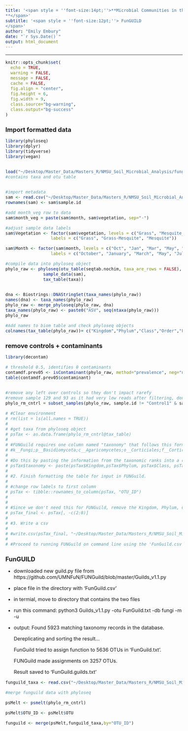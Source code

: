 ```yaml
---
title: '<span style = ''font-size:14pt;''>**Microbial Communities in the changing vegetation of the Chihuahuan Desert 
**</span>'
subtitle: '<span style = ''font-size:12pt;''> FunGUILD
</span>'
author: "Emily Embury"
date: "`r Sys.Date()`"
output: html_document
---
```

<style type="text/css">
/* Whole document: */ 
body{
  font-size: 12pt;
}
/* Headers */
h1{
  font-size: 15pt;
}
</style>

---

```r
knitr::opts_chunk$set(
  echo = TRUE,              
  warning = FALSE,       
  message = FALSE,  
  cache = FALSE,        
  fig.align = "center", 
  fig.height = 6,
  fig.width = 9,
  class.source="bg-warning",
  class.output="bg-success"
)

```

# **Import formatted data**

```r

library(phyloseq)
library(dplyr)
library(tidyverse)
library(vegan)


load("~/Desktop/Master_Data/Masters_R/NMSU_Soil_Microbial_Analysis/fungi_dada2_data.RData") 
#contains taxa and otu table


#import metadata
sam <- read.csv("~/Desktop/Master_Data/Masters_R/NMSU_Soil_Microbial_Analysis/Fungi/fungi_oct_28_metadata.csv", header = TRUE) 
rownames(sam) <- sam$sample.id

#add month_veg row to data
sam$month_veg = paste(sam$month, sam$vegetation, sep="-")

#adjust sample data labels
sam$Vegetation <- factor(sam$vegetation, levels = c("Grass", "Mesquite_grass", "Mesquite"), 
                  labels = c("Grass", "Grass-Mesquite", "Mesquite")) 

sam$Month <- factor(sam$month, levels = c("Oct", "Jan", "Mar", "May", "Jul"), 
                  labels = c("October", "January", "March", "May", "July"))

#compile data into phyloseq object
phylo_raw <- phyloseq(otu_table(seqtab.nochim, taxa_are_rows = FALSE), 
               sample_data(sam), 
               tax_table(taxa))


dna <- Biostrings::DNAStringSet(taxa_names(phylo_raw))
names(dna) <- taxa_names(phylo_raw)
phylo_raw <- merge_phyloseq(phylo_raw, dna)
taxa_names(phylo_raw) <- paste0("ASV", seq(ntaxa(phylo_raw)))
phylo_raw

#Add names to biom table and check phyloseq objects
colnames(tax_table(phylo_raw))= c("Kingdom","Phylum","Class","Order","Family","Genus", "Species")
```

# **remove controls + contaminants**

```r
library(decontam)

# threshold 0.5, identifies 0 contaminants
contamdf.prev05 <- isContaminant(phylo_raw, method="prevalence", neg="neg", threshold=0.5)
table(contamdf.prev05$contaminant)


#remove any left over controls so they don't impact rarefy
#remove sample 129 and 93 as it had very low reads after filtering, don't want them to impact rarefy
phylo_rm_cntrl = subset_samples(phylo_raw, sample.id != "Control1" & sample.id != "ControlL2")
```


```r
# #Clear environment
# rm(list = ls(all.names = TRUE))
# 
# #get taxa from phyloseq object
# psTax <- as.data.frame(phylo_rm_cntrl@tax_table)
# 
# #FUNGuild requires one column named "taxonomy" that follows this format. 
# #k__Fungi;p__Basidiomycota;c__Agaricomycetes;o__Corticiales;f__Corticiaceae;g__Laetisaria;s__Laetisaria_fuciformis
# 
# #Do this by pasting the information from the taxonomic ranks into a column separated by ';'
# psTax$taxonomy <- paste(psTax$Kingdom,psTax$Phylum, psTax$Class, psTax$Order, psTax$Family, psTax$Genus, psTax$Species, sep=";")
# 
# #2. Finish formatting the table for input in FUNGuild. 
# 
# #change row labels to first column
# psTax <- tibble::rownames_to_column(psTax, "OTU_ID")
# 
# 
# #Since we don't need this for FUNGuild, remove the Kingdom, Phylum, Class, Order, Family, Genus & Species columns
# psTax_final <- psTax[, -c(2:8)] 
# 
# #3. Write a csv 
# 
# #write.csv(psTax_final, "~/Desktop/Master_Data/Masters_R/NMSU_Soil_Microbial_Analysis/Fungi/FunGuild.csv", row.names = FALSE)
# 
# #Proceed to running FUNGuild on command line using the 'FunGuild.csv' file as .txt
```

# **FunGUILD**

  - downloaded new guild.py file from https://github.com/UMNFuN/FUNGuild/blob/master/Guilds_v1.1.py
  - place file in the directory with 'FunGuild.csv'
  - in termial, move to directory that contains the two files
  - run this command: python3 Guilds_v1.1.py -otu FunGuild.txt -db fungi -m -u
  - output:
      Found 5923 matching taxonomy records in the database.
      
      Dereplicating and sorting the result...
      
      FunGuild tried to assign function to 5636 OTUs in 'FunGuild.txt'.
      
      FUNGuild made assignments on 3257 OTUs.
      
      Result saved to 'FunGuild.guilds.txt'
      
```r

funguild_taxa <- read.csv("~/Desktop/Master_Data/Masters_R/NMSU_Soil_Microbial_Analysis/Fungi/FunGuild.guilds_matched.csv", header = TRUE)

#merge funguild data with phyloseq

psMelt <- psmelt(phylo_rm_cntrl)

psMelt$OTU_ID <- psMelt$OTU

funguild <- merge(psMelt,funguild_taxa,by="OTU_ID")


```
